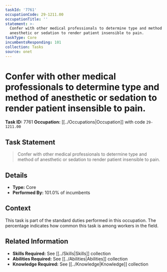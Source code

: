 ```yaml
---
taskId: '7761'
occupationCode: 29-1211.00
occupationTitle: ''
statement: >-
  Confer with other medical professionals to determine type and method of
  anesthetic or sedation to render patient insensible to pain.
taskType: Core
incumbentsResponding: 101
collection: Tasks
source: onet
---
```

# Confer with other medical professionals to determine type and method of anesthetic or sedation to render patient insensible to pain.

**Task ID:** 7761
**Occupation:** [[../Occupations|Occupation]] with code `29-1211.00`

## Task Statement

> Confer with other medical professionals to determine type and method of anesthetic or sedation to render patient insensible to pain.

## Details

- **Type:** Core
- **Performed By:** 101.0% of incumbents

## Context

This task is part of the standard duties performed in this occupation. The percentage indicates how common this task is among workers in the field.

## Related Information

- **Skills Required:** See [[../Skills|Skills]] collection
- **Abilities Required:** See [[../Abilities|Abilities]] collection
- **Knowledge Required:** See [[../Knowledge|Knowledge]] collection
